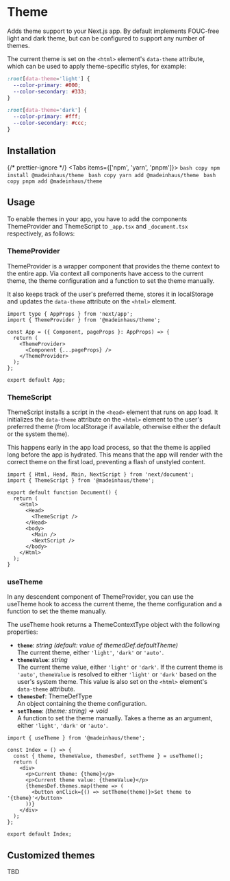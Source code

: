 # Theme

Adds theme support to your Next.js app. By default implements FOUC-free light
and dark theme, but can be configured to support any number of themes.

The current theme is set on the `<html>` element's `data-theme` attribute,
which can be used to apply theme-specific styles, for example:

```css filename="theme.css" copy showLineNumbers=true
:root[data-theme='light'] {
  --color-primary: #000;
  --color-secondary: #333;
}

:root[data-theme='dark'] {
  --color-primary: #fff;
  --color-secondary: #ccc;
}
```

## Installation


{/* prettier-ignore */}
<Tabs items={['npm', 'yarn', 'pnpm']}>
    <Tab>
        ```bash copy
        npm install @madeinhaus/theme
        ```
    </Tab>
    <Tab>
        ```bash copy
        yarn add @madeinhaus/theme
        ```
    </Tab>
    <Tab>
        ```bash copy
        pnpm add @madeinhaus/theme
        ```
    </Tab>
</Tabs>

## Usage

To enable themes in your app, you have to add the components ThemeProvider and
ThemeScript to `_app.tsx` and `_document.tsx` respectively, as follows:

### ThemeProvider

ThemeProvider is a wrapper component that provides the theme context to the
entire app. Via context all components have access to the current theme, the
theme configuration and a function to set the theme manually.

It also keeps track of the user's preferred theme, stores it in localStorage
and updates the `data-theme` attribute on the `<html>` element.

```tsx filename="_app.tsx" {2,6,8} copy showLineNumbers=true
import type { AppProps } from 'next/app';
import { ThemeProvider } from '@madeinhaus/theme';

const App = ({ Component, pageProps }: AppProps) => {
  return (
    <ThemeProvider>
      <Component {...pageProps} />
    </ThemeProvider>
  );
};

export default App;
```

### ThemeScript

ThemeScript installs a script in the `<head>` element that runs on app load.
It initializes the `data-theme` attribute on the `<html>` element to the user's
preferred theme (from localStorage if available, otherwise either the default
or the system theme).

This happens early in the app load process, so that the theme is applied long
before the app is hydrated. This means that the app will render with the correct
theme on the first load, preventing a flash of unstyled content.

```tsx filename="_document.tsx" {2,7-9} copy showLineNumbers=true
import { Html, Head, Main, NextScript } from 'next/document';
import { ThemeScript } from '@madeinhaus/theme';

export default function Document() {
  return (
    <Html>
      <Head>
        <ThemeScript />
      </Head>
      <body>
        <Main />
        <NextScript />
      </body>
    </Html>
  );
}
```

### useTheme

In any descendent component of ThemeProvider, you can use the useTheme hook
to access the current theme, the theme configuration and a function to set the
theme manually.

The useTheme hook returns a ThemeContextType object with the following properties:

- **`theme`**: _string (default: value of themedDef.defaultTheme)_<br />
  The current theme, either `'light'`, `'dark'` or `'auto'`.
- **`themeValue`**: _string_<br />
  The current theme value, either `'light'` or `'dark'`. If the
  current theme is `'auto'`, `themeValue` is resolved to either `'light'`
  or `'dark'` based on the user's system theme. This value is also set on
  the `<html>` element's `data-theme` attribute.
- **`themesDef`**: ThemeDefType<br />
  An object containing the theme configuration.
- **`setTheme`**: _(theme: string) => void_<br />
  A function to set the theme manually. Takes a theme as an
  argument, either `'light'`, `'dark'` or `'auto'`.

```tsx filename="pages/index.tsx" {1,4} copy showLineNumbers=true
import { useTheme } from '@madeinhaus/theme';

const Index = () => {
  const { theme, themeValue, themesDef, setTheme } = useTheme();
  return (
    <div>
      <p>Current theme: {theme}</p>
      <p>Current theme value: {themeValue}</p>
      {themesDef.themes.map(theme => (
        <button onClick={() => setTheme(theme)}>Set theme to '{theme}'</button>
      ))}
    </div>
  );
};

export default Index;
```

## Customized themes

TBD
